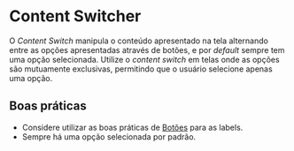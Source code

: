 
# Content Switcher

O _Content Switch_ manipula o conteúdo apresentado na tela alternando entre as opções apresentadas através de botões, e por _default_ sempre tem uma opção selecionada. Utilize o _content switch_ em telas onde as opções são mutuamente exclusivas, permitindo que o usuário selecione apenas uma opção.

## Boas práticas

- Considere utilizar as boas práticas de [Botões](/components/button) para as labels.
- Sempre há uma opção selecionada por padrão.

<Demo src='pages/components/content-switch/ContentSwitch' />
